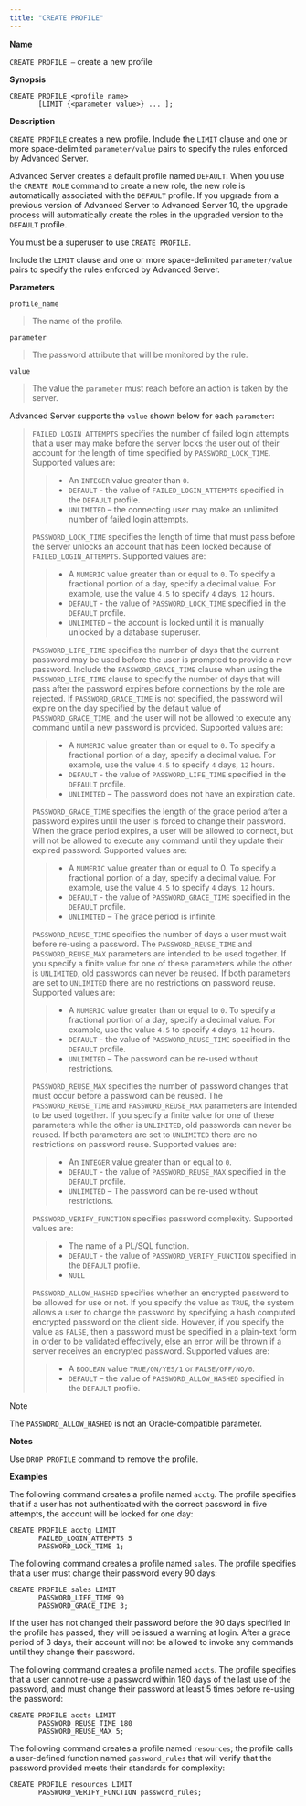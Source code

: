 ```yaml
---
title: "CREATE PROFILE"
---
```


**Name**

`CREATE PROFILE –` create a new profile

**Synopsis**

``` text
CREATE PROFILE <profile_name>
       [LIMIT {<parameter value>} ... ];
```

**Description**

`CREATE PROFILE` creates a new profile. Include the `LIMIT` clause and one or more space-delimited `parameter/value` pairs to specify the rules enforced by Advanced Server.

Advanced Server creates a default profile named `DEFAULT`. When you use the `CREATE ROLE` command to create a new role, the new role is automatically associated with the `DEFAULT` profile. If you upgrade from a previous version of Advanced Server to Advanced Server 10, the upgrade process will automatically create the roles in the upgraded version to the `DEFAULT` profile.

You must be a superuser to use `CREATE PROFILE`.

Include the `LIMIT` clause and one or more space-delimited `parameter/value` pairs to specify the rules enforced by Advanced Server.

**Parameters**

`profile_name`

> The name of the profile.

`parameter`

> The password attribute that will be monitored by the rule.

`value`

> The value the `parameter` must reach before an action is taken by the server.

Advanced Server supports the `value` shown below for each `parameter`:

> `FAILED_LOGIN_ATTEMPTS` specifies the number of failed login attempts that a user may make before the server locks the user out of their account for the length of time specified by `PASSWORD_LOCK_TIME`. Supported values are:
> 
> >   - An `INTEGER` value greater than `0`.
> >   - `DEFAULT` - the value of `FAILED_LOGIN_ATTEMPTS` specified in the `DEFAULT` profile.
> >   - `UNLIMITED` – the connecting user may make an unlimited number of failed login attempts.
> 
> `PASSWORD_LOCK_TIME` specifies the length of time that must pass before the server unlocks an account that has been locked because of `FAILED_LOGIN_ATTEMPTS`. Supported values are:
> 
> >   - A `NUMERIC` value greater than or equal to `0`. To specify a fractional portion of a day, specify a decimal value. For example, use the value `4.5` to specify `4` days, `12` hours.
> >   - `DEFAULT` - the value of `PASSWORD_LOCK_TIME` specified in the `DEFAULT` profile.
> >   - `UNLIMITED` – the account is locked until it is manually unlocked by a database superuser.
> 
> `PASSWORD_LIFE_TIME` specifies the number of days that the current password may be used before the user is prompted to provide a new password. Include the `PASSWORD_GRACE_TIME` clause when using the `PASSWORD_LIFE_TIME` clause to specify the number of days that will pass after the password expires before connections by the role are rejected. If `PASSWORD_GRACE_TIME` is not specified, the password will expire on the day specified by the default value of `PASSWORD_GRACE_TIME`, and the user will not be allowed to execute any command until a new password is provided. Supported values are:
> 
> >   - A `NUMERIC` value greater than or equal to `0`. To specify a fractional portion of a day, specify a decimal value. For example, use the value `4.5` to specify `4` days, `12` hours.
> >   - `DEFAULT` - the value of `PASSWORD_LIFE_TIME` specified in the `DEFAULT` profile.
> >   - `UNLIMITED` – The password does not have an expiration date.
> 
> `PASSWORD_GRACE_TIME` specifies the length of the grace period after a password expires until the user is forced to change their password. When the grace period expires, a user will be allowed to connect, but will not be allowed to execute any command until they update their expired password. Supported values are:
> 
> >   - A `NUMERIC` value greater than or equal to 0. To specify a fractional portion of a day, specify a decimal value. For example, use the value `4.5` to specify `4` days, `12` hours.
> >   - `DEFAULT` - the value of `PASSWORD_GRACE_TIME` specified in the `DEFAULT` profile.
> >   - `UNLIMITED` – The grace period is infinite.
> 
> `PASSWORD_REUSE_TIME` specifies the number of days a user must wait before re-using a password. The `PASSWORD_REUSE_TIME` and `PASSWORD_REUSE_MAX` parameters are intended to be used together. If you specify a finite value for one of these parameters while the other is `UNLIMITED`, old passwords can never be reused. If both parameters are set to `UNLIMITED` there are no restrictions on password reuse. Supported values are:
> 
> >   - A `NUMERIC` value greater than or equal to `0`. To specify a fractional portion of a day, specify a decimal value. For example, use the value `4.5` to specify `4` days, `12` hours.
> >   - `DEFAULT` - the value of `PASSWORD_REUSE_TIME` specified in the `DEFAULT` profile.
> >   - `UNLIMITED` – The password can be re-used without restrictions.
> 
> `PASSWORD_REUSE_MAX` specifies the number of password changes that must occur before a password can be reused. The `PASSWORD_REUSE_TIME` and `PASSWORD_REUSE_MAX` parameters are intended to be used together. If you specify a finite value for one of these parameters while the other is `UNLIMITED`, old passwords can never be reused. If both parameters are set to `UNLIMITED` there are no restrictions on password reuse. Supported values are:
> 
> >   - An `INTEGER` value greater than or equal to `0`.
> >   - `DEFAULT` - the value of `PASSWORD_REUSE_MAX` specified in the `DEFAULT` profile.
> >   - `UNLIMITED` – The password can be re-used without restrictions.
> 
> `PASSWORD_VERIFY_FUNCTION` specifies password complexity. Supported values are:
> 
> >   - The name of a PL/SQL function.
> >   - `DEFAULT` - the value of `PASSWORD_VERIFY_FUNCTION` specified in the `DEFAULT` profile.
> >   - `NULL`
> 
> `PASSWORD_ALLOW_HASHED` specifies whether an encrypted password to be allowed for use or not. If you specify the value as `TRUE`, the system allows a user to change the password by specifying a hash computed encrypted password on the client side. However, if you specify the value as `FALSE`, then a password must be specified in a plain-text form in order to be validated effectively, else an error will be thrown if a server receives an encrypted password. Supported values are:
> 
> >   - A `BOOLEAN` value `TRUE/ON/YES/1` or `FALSE/OFF/NO/0`.
> >   - `DEFAULT` – the value of `PASSWORD_ALLOW_HASHED` specified in the `DEFAULT` profile.

<div class="note">

<div class="title">

Note

</div>

The `PASSWORD_ALLOW_HASHED` is not an Oracle-compatible parameter.

</div>

**Notes**

Use `DROP PROFILE` command to remove the profile.

**Examples**

The following command creates a profile named `acctg`. The profile specifies that if a user has not authenticated with the correct password in five attempts, the account will be locked for one day:

``` text
CREATE PROFILE acctg LIMIT
       FAILED_LOGIN_ATTEMPTS 5
       PASSWORD_LOCK_TIME 1;
```

The following command creates a profile named `sales`. The profile specifies that a user must change their password every 90 days:

``` text
CREATE PROFILE sales LIMIT
       PASSWORD_LIFE_TIME 90
       PASSWORD_GRACE_TIME 3;
```

If the user has not changed their password before the 90 days specified in the profile has passed, they will be issued a warning at login. After a grace period of 3 days, their account will not be allowed to invoke any commands until they change their password.

The following command creates a profile named `accts`. The profile specifies that a user cannot re-use a password within 180 days of the last use of the password, and must change their password at least 5 times before re-using the password:

``` text
CREATE PROFILE accts LIMIT
       PASSWORD_REUSE_TIME 180
       PASSWORD_REUSE_MAX 5;
```

The following command creates a profile named `resources`; the profile calls a user-defined function named `password_rules` that will verify that the password provided meets their standards for complexity:

``` text
CREATE PROFILE resources LIMIT
       PASSWORD_VERIFY_FUNCTION password_rules;
```

